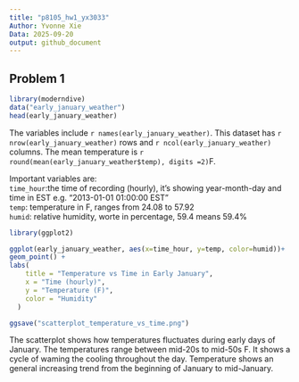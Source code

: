 ```yaml
---
title: "p8105_hw1_yx3033"
Author: Yvonne Xie
Data: 2025-09-20
output: github_document
---
```


## Problem 1
```r
library(moderndive)
data("early_january_weather")
head(early_january_weather)
```
The variables include `r names(early_january_weather)`.
This dataset has `r nrow(early_january_weather)` rows and `r ncol(early_january_weather)` columns.
The mean temperature is `r round(mean(early_january_weather$temp), digits =2)`F.

Important variables are:  
`time_hour`:the time of recording (hourly), it's showing year-month-day and time in EST e.g. "2013-01-01 01:00:00 EST"  
`temp`: temperature in F, ranges from 24.08 to 57.92  
`humid`: relative humidity, worte in percentage, 59.4 means 59.4%  

```r
library(ggplot2)
```
```r
ggplot(early_january_weather, aes(x=time_hour, y=temp, color=humid))+
geom_point() + 
labs(
    title = "Temperature vs Time in Early January",
    x = "Time (hourly)",
    y = "Temperature (F)",
    color = "Humidity"
  )

ggsave("scatterplot_temperature_vs_time.png")
```
 
The scatterplot shows how temperatures fluctuates during early days of January. The temperatures range between mid-20s to mid-50s F. It shows a cycle of waming the cooling throughout the day. Temperature shows an general increasing trend from the beginning of January to mid-January.
